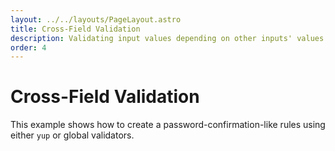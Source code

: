 ```yaml
---
layout: ../../layouts/PageLayout.astro
title: Cross-Field Validation
description: Validating input values depending on other inputs' values
order: 4
---
```


# Cross-Field Validation

This example shows how to create a password-confirmation-like rules using either `yup` or global validators.

<live-example id="vee-validate-v4-cross-field-validation"></live-example>
